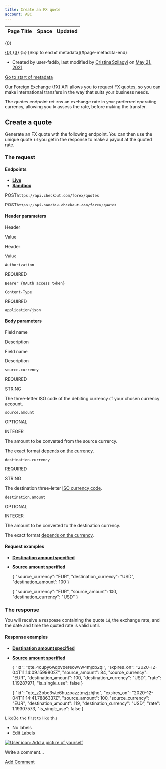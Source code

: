 ```yaml
---
title: Create an FX quote
account: ABC
---
```


<table class="aui"> <thead> <tr class="header"> <th class="search-result-title">Page Title</th> <th class="search-result-space">Space</th> <th class="search-result-date">Updated</th> </tr> </thead> </table> <p class="search-result-count">{0}</p> <tr class="search-result"> <td class="search-result-title"><a href="{1}" class="content-type-{2}"><span>{0}</span></a></td> <td class="search-result-space"><a class="space" href="/display/{4}/" title="{3}">{3}</a></td> <td class="search-result-date"><span class="date" title="{6}">{5}</span></td> </tr> [Skip to end of metadata](#page-metadata-end)

*   Created by user-faddb, last modified by [Cristina Szilagyi](    /display/~cristina.szilagyi
    ) on [May 21, 2021](/pages/diffpagesbyversion.action?pageId=8489258&selectedPageVersions=8&selectedPageVersions=9 "Show changes")

[Go to start of metadata](#page-metadata-start)

Our Foreign Exchange (FX) API allows you to request FX quotes, so you can make international transfers in the way that suits your business needs.

The quotes endpoint returns an exchange rate in your preferred operating currency, allowing you to assess the rate, before making the transfer.

Create a quote 
---------------

Generate an FX quote with the following endpoint. You can then use the unique quote `id` you get in the response to make a payout at the quoted rate.

### The request

#### Endpoints

*   [**Live**](#tabs-82f41010-a939-488a-9467-43911e9a5352-1)
*   [**Sandbox**](#tabs-82f41010-a939-488a-9467-43911e9a5352-2)

POST`https://api.checkout.com/forex/quotes`

POST`https://api.sandbox.checkout.com/forex/quotes`

#### Header parameters

Header

Value

Header

Value

`Authorization`

REQUIRED

`Bearer {OAuth access token}  
`

`Content-Type`

REQUIRED

`application/json`

#### Body parameters

Field name

Description

Field name

Description

`source.currency`

REQUIRED

STRING

The three-letter ISO code of the debiting currency of your chosen currency account.

`source.amount`

OPTIONAL

INTEGER

The amount to be converted from the source currency.

The exact format [depends on the currency](/display/x/Calculating+the+amount).  

  

`destination.currency`

REQUIRED

STRING

The destination three-letter [ISO currency code](/display/x/Currency+codes).

`destination.amount`

OPTIONAL

INTEGER

The amount to be converted to the destination currency.

The exact format [depends on the currency](/display/x/Calculating+the+amount).  

#### Request examples

*   [**Destination amount specified**](#tabs-2e6b37d8-9981-45f5-ab98-778d9bfaf3d4-1)
*   [**Source amount specified**](#tabs-2e6b37d8-9981-45f5-ab98-778d9bfaf3d4-2)

    {
      "source_currency": "EUR",
      "destination_currency": "USD",
      "destination_amount": 100
    }

    {
      "source_currency": "EUR",
      "source_amount": 100,
      "destination_currency": "USD"
    }

### The response

You will receive a response containing the quote `id`, the exchange rate, and the date and time the quoted rate is valid until.

#### Response examples

*   [**Destination amount specified**](#tabs-c0eac183-37bc-40d8-ab50-10e345d31534-1)
*   [**Source amount specified**](#tabs-c0eac183-37bc-40d8-ab50-10e345d31534-2)

    {
      "id": "qte_4cupy6wqbvbereowvw4mjcb2qi",
      "expires_on": "2020-12-04T11:14:09.1599802Z",
      "source_amount": 84,
      "source_currency": "EUR",
      "destination_amount": 100,
      "destination_currency": "USD",
      "rate": 1.19287971,
      "is_single_use": false
    }

    {
      "id": "qte_z2bbe3wte6huzpazztmzjzhjhq",
      "expires_on": "2020-12-04T11:14:41.7886337Z",
      "source_amount": 100,
      "source_currency": "EUR",
      "destination_amount": 119,
      "destination_currency": "USD",
      "rate": 1.19307573,
      "is_single_use": false
    }

LikeBe the first to like this

*   No labels
*   [Edit Labels](# "Edit Labels (Type 'l')")

[![User icon: Add a picture of yourself](/s/en_GB/7901/abf7b35644d5a5d1d7e4b0969a83e8eb2b569fb5/_/images/icons/profilepics/add_profile_pic.svg)](/users/profile/editmyprofilepicture.action)

Write a comment…

[Add Comment](/display/x/Create+an+FX+quote?showComments=true&showCommentArea=true#addcomment)